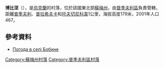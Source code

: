 {{coord|51|21|24|N|33|53|37|E|scale:100000|display=title}}

'''博比涅'''（{{lang-uk|Бобине}}），是[[烏克蘭|烏克蘭]]的村落，位於該國東北部[[蘇梅州|蘇梅州]]，由[[普季夫利區|普季夫利區]]負責管轄，距離[[普季夫利|普季夫利]]、[[普拉希夫卡|普拉希夫卡]]和[[托夫切尼科韋|托夫切尼科韋]]1公里，海拔高度179米，2001年人口467。

==參考資料==
* [http://weather.in.ua/ua/symskaja/1516 Погода в селі Бобине] {{Wayback|url=http://weather.in.ua/ua/symskaja/1516 |date=20160305113611 }}

{{DEFAULTSORT:Бобине}}
[[Category:蘇梅州村落|Category:蘇梅州村落]]
[[Category:普季夫利區村落|Category:普季夫利區村落]]


{{Sumy-geo-stub}}